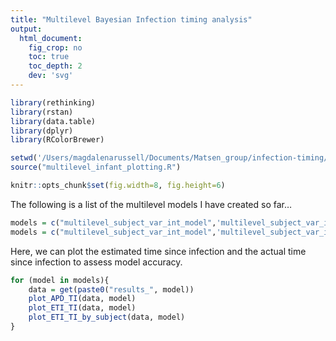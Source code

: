 ```yaml
---
title: "Multilevel Bayesian Infection timing analysis"
output:
  html_document:
    fig_crop: no
    toc: true
    toc_depth: 2
    dev: 'svg'
---
```


```r
library(rethinking)
library(rstan)
library(data.table)
library(dplyr)
library(RColorBrewer)

setwd('/Users/magdalenarussell/Documents/Matsen_group/infection-timing/Bayesian_Infant_Models')
source("multilevel_infant_plotting.R")

knitr::opts_chunk$set(fig.width=8, fig.height=6)

```

The following is a list of the multilevel models I have created so far...

```r
models = c("multilevel_subject_var_int_model",'multilevel_subject_var_int_fragment_var_slope_model', "multilevel_subject_var_int_fragment_subject_var_slope_model", "multilevel_subject_var_int_fragment_subject_run_var_slope_model")
models = c("multilevel_subject_var_int_model",'multilevel_subject_var_int_fragment_var_slope_model', "multilevel_subject_var_int_fragment_subject_var_slope_model")
```

Here, we can plot the estimated time since infection and the actual time since infection to assess model accuracy. 

```r
for (model in models){
    data = get(paste0("results_", model))
    plot_APD_TI(data, model)
    plot_ETI_TI(data, model)
    plot_ETI_TI_by_subject(data, model)
}
```
